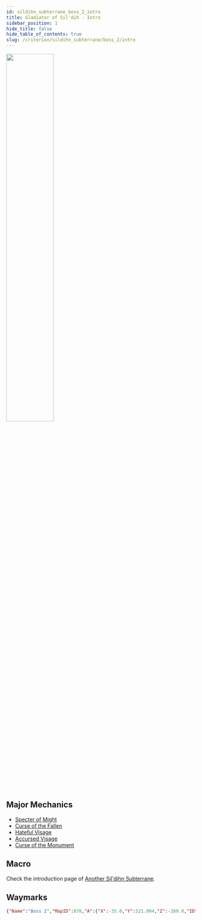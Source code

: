 ```yaml
---
id: sildihn_subterrane_boss_2_intro
title: Gladiator of Sil'dih - Intro
sidebar_position: 1
hide_title: false
hide_table_of_contents: true
slug: /criterion/sildihn_subterrane/boss_2/intro
---
```



<img src={banner} width='50%' />


## Major Mechanics

- [Specter of Might](/criterion/sildihn_subterrane/boss_2/specter_of_might)
- [Curse of the Fallen](/criterion/sildihn_subterrane/boss_2/curse_of_the_fallen)
- [Hateful Visage](/criterion/sildihn_subterrane/boss_2/hateful_visage)
- [Accursed Visage](/criterion/sildihn_subterrane/boss_2/accursed_visage)
- [Curse of the Monument](/criterion/sildihn_subterrane/boss_2/curse_of_the_monument)

## Macro

Check the introduction page of [Another Sil'dihn Subterrane](/criterion/sildihn_subterrane/intro).

## Waymarks

```json
{"Name":"Boss 2","MapID":878,"A":{"X":-35.0,"Y":521.004,"Z":-289.0,"ID":0,"Active":true},"B":{"X":-17.0,"Y":521.004,"Z":-271.0,"ID":1,"Active":true},"C":{"X":-35.0,"Y":521.004,"Z":-252.0,"ID":2,"Active":true},"D":{"X":-53.0,"Y":521.004,"Z":-271.0,"ID":3,"Active":true},"One":{"X":-29.5,"Y":521.004,"Z":-285.0,"ID":4,"Active":true},"Two":{"X":-29.5,"Y":521.004,"Z":-257.0,"ID":5,"Active":true},"Three":{"X":-40.5,"Y":521.004,"Z":-257.0,"ID":6,"Active":true},"Four":{"X":-40.5,"Y":521.004,"Z":-285.0,"ID":7,"Active":true}}
```

<KittenAsset path='ass/boss2/boss2_waymark.png' wrapper='div' />